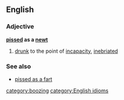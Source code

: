 ==English==
===Adjective===
'''[[pissed]] as a [[newt]]'''
#[[drunk]] to the point of [[incapacity]], [[inebriated]]

===See also===
*[[pissed as a fart]]

[[category:boozing]]
[[category:English idioms]]